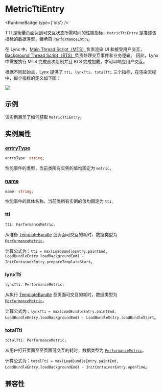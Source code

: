 
# MetricTtiEntry

<RuntimeBadge type={'bts'} />

TTI 是衡量页面达到可交互状态所需时间的性能指标，`MetricTtiEntry` 是描述该指标的数据类型，继承自 [`PerformanceEntry`](../performance-entry)。

在 Lynx 中，[Main Thread Script（MTS）](guide/spec#main-thread-script-or-mts)负责渲染 UI 和接受用户交互，[Background Thread Script（BTS）](guide/spec#background-thread-script-or-bts)负责处理交互事件和业务逻辑。
因此，Lynx 中需要执行 MTS 完成首次绘制并且 BTS 完成加载，才可以响应用户交互。

根据不同起始点，Lynx 提供了 `tti`、`lynxTti`、`totalTti` 三个指标，在渲染流程中，每个指标的定义如下图：

<img src="/assets/doc/metric-tti-entry.png" />

## 示例

该实例展示了如何获取 `MetricTtiEntry`。


<Go
  example="performance-api"
  defaultFile="src/tti_entry/index.tsx"
  defaultEntryFile="dist/tti_entry.lynx.bundle"
  img="/assets/doc/metric-tti-entry-demo.jpeg"
  entry="src/tti_entry"
  highlight="{10-20}"
/>

## 实例属性

### [entryType](api/lynx-api/performance-api/performance-entry#entryType)

```ts
entryType: string;
```

性能事件的类型，当前类所有实例的值均固定为 `metric`。

### [name](api/lynx-api/performance-api/performance-entry#name)

```ts
name: string;
```

性能事件的具体名称，当前类所有实例的值均固定为 `tti`。

### tti

```ts
tti: PerformanceMetric;
```

从准备 [TemplateBundle](api/lynx-native-api/template-bundle) 至页面可交互的耗时，数据类型为 [`PerformanceMetric`](api/lynx-api/performance-api/performance-metric)。

计算公式为：`tti = max(LoadBundleEntry.paintEnd, LoadBundleEntry.loadBackgroundEnd) - InitContainerEntry.prepareTemplateStart`。

### lynxTti

```ts
lynxTti: PerformanceMetric;
```

从执行 [TemplateBundle](api/lynx-native-api/template-bundle) 至页面可交互的耗时，数据类型为 [`PerformanceMetric`](api/lynx-api/performance-api/performance-metric)。

计算公式为：`lynxTti = max(LoadBundleEntry.paintEnd, LoadBundleEntry.loadBackgroundEnd) - LoadBundleEntry.loadBundleStart`。

### totalTti

```ts
totalTti: PerformanceMetric;
```

从用户打开页面至至页面可交互的耗时，数据类型为 [`PerformanceMetric`](api/lynx-api/performance-api/performance-metric)。

计算公式为：`totalTti = max(LoadBundleEntry.paintEnd, LoadBundleEntry.loadBackgroundEnd) - InitContainerEntry.openTime`。

## 兼容性


<LegacyCompatTable metadata="lynx-api/performance-api/performance-entry/metric-tti-entry" />
